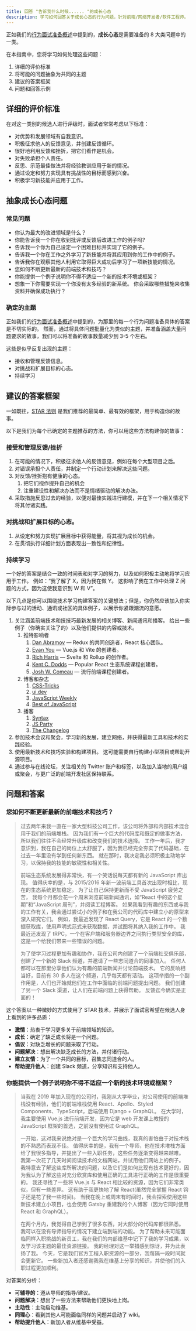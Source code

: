 ```yaml
---
title: 回答 "告诉我什么时候...... "的成长心态
description: 学习如何回答关于成长心态的行为问题，针对前端/网络开发者/软件工程师。 参考样本答案。
---
```


正如我们的[行为面试准备概述](/behavioral-interview-guidebook)中提到的，**成长心态**是需要准备的 8 大类问题中的一类。

在本指南中，您将学习如何处理这些问题：

1.  详细的评价标准
2.  将可能的问题抽象为共同的主题
3.  建议的答案框架
4.  问题和回答示例

## 详细的评价标准

在对这一类别的候选人进行评级时，面试者常常考虑以下标准：

- 对优势和发展领域有自我意识。
- 积极征求他人的反馈意见，并创建反馈循环。
- 很好地利用反馈和挫折，把它们看作是机会。
- 对失败承担个人责任。
- 反思、示范最佳做法并将经验教训应用于新的情况。
- 通过设定和努力实现具有挑战性的目标而感到兴奋。
- 积极学习新技能并应用于工作。

## 抽象成长心态问题

### 常见问题

- 你认为最大的改进领域是什么？
- 你能告诉我一个你在收到批评或反馈后改进工作的例子吗?
- 告诉我一个你为自己设定一个困难目标并实现了它的例子。
- 告诉我一个你在工作之外学习了新技能并将其应用到你的工作中的例子。
- 告诉我你在观察其他人利用它取得巨大成功后学习了一项新技能的情况。
- 您如何不断更新最新的前端技术和技巧？
- 你能提供一个例子说明你不得不适应一个新的技术环境或框架？
- 想象一下你需要实现一个你没有太多经验的新系统。 你会采取哪些措施来收集资料并确保成功执行？

### 确定的主题

正如我们的[行为面试准备概述](/behavioral-interview-guidebook)中提到的，为那里的每一个行为问题准备具体的答案是不切实际的。 然而，通过将具体问题批量化为类似的主题，并准备涵盖大量问题要求的故事，我们可以将准备的故事数量减少到 3-5 个左右。

这些是似乎反复出现的主题：

- 接收和管理反馈信息。
- 对挑战和扩展目标的心态。
- 持续学习

## 建议的答案框架

一如既往，[STAR 法则](https://www.indeed.com/career-advice/interviewing/how-to-use-the-star-interview-response-technique) 是我们推荐的最简单、最有效的框架，用于构造你的故事。

以下是我们为每个已确定的主题推荐的方法，你可以用这些方法构建你的故事：

### 接受和管理反馈/挫折

1.  在可能的情况下，积极征求他人的反馈意见，例如在每个大型项目之后。
2.  对错误承担个人责任，并制定一个行动计划来解决这些问题。
3.  对反馈/挫折抱有健康的心态。
    1.  把它们视作提升自己的机会
    2.  注重建设性和解决办法而不是情绪驱动的解决办法。
4.  采取措施反思过去的经验，以便对最佳实践进行建模，并在下一个相关情况下将其付诸实践。

### 对挑战和扩展目标的心态。

1.  从设定和努力实现扩展目标中获得能量，将其视为成长的机会。
2.  在贯彻执行详细计划方面表现出一致性和纪律性。

### 持续学习

一个好的答案是结合一致的时间表和对学习的努力，以及如何积极主动地将学习应用于工作。 例如：“我了解了 X，因为我在做 Y。 这影响了我在工作中处理 Z 问题的方式，因为这使我意识到 W 和 V”。

以下几点是你可以围绕技术学习构建答案的关键想法；但是，你仍然应该加入你实际参与过的活动、通讯或社区的具体例子，以展示你紧跟潮流的意愿。

1.  关注涵盖前端技术和技技巧最新发展的相关博客、新闻通讯和播客。 给出一些例子（你确实关注了的）以及他们提供的内容或技术。
    1.  推特影响者
        1.  [Dan Abramov](https://twitter.com/dan_abramov) — Redux 的共同创造者，React 核心团队。
        2.  [Evan You](https://twitter.com/youyuxi) — Vue.js 和 Vite 的创建者。
        3.  [Rich Harris](https://twitter.com/Rich_Harris) — Svelte 和 Rollup 的创作者。
        4.  [Kent C. Dodds](https://twitter.com/kentcdodds) — Popular React 生态系统课程创建者。
        5.  [Josh W. Comeau](https://twitter.com/JoshWComeau) — 流行前端课程创建者。
    2.  博客和杂志
        1.  [CSS-Tricks](https://css-tricks.com/)
        2.  [ui.dev](https://ui.dev/)
        3.  [JavaScript Weekly](https://javascriptweekly.com/)
        4.  [Best of JavaScript](https://bestofjs.org/)
    3.  播客
        1.  [Syntax](https://syntax.fm/)
        2.  [JS Party](https://changelog.com/jsparty)
        3.  [The Changelog](https://changelog.com/podcast)
2.  参加技术会议和聚会，学习新的发展，建立网络，并获得最新工具和技术的实践经验。
3.  使用最新技术和技巧实验和构建项目。 这可能需要自行构建小型项目或帮助开源项目。
4.  通过参与在线论坛，关注相关的 Twitter 账户和标签，以及加入当地的用户组或聚会，与更广泛的前端开发社区保持联系。

## 问题和答案

### 您如何不断更新最新的前端技术和技巧？

> 过去两年来我一直在一家大型科技公司工作，该公司将外部和内部技术混合用于我们的前端堆栈。 因为我们有一个巨大的代码库和既定的做事方法，所以我们往往不会经常升级库和改变我们的技术选择。 工作一年后，我才意识到，我在自己的岗位上太舒服了，因为我已经完全夯实了代码基础，在过去一年里没有学到任何新东西。 就在那时，我决定我必须积极主动地学习，以保持我的技能的敏锐性和相关性。
>
> 前端生态系统发展得非常快，有一个笑话说每天都有新的 JavaScript 库出现。 值得庆幸的是，与 2015/2016 年新一波前端工具首次出现时相比，现在的生态系统更加稳定。 为了让自己保持更新而不受 JavaScript 疲劳之苦， 我每个月都会花一个周末浏览前端新闻通讯，如“React 中的这个星期”和“JavaScript 周刊”，并阅读工程博客。 如果我看到有趣的东西或与我的工作有关，我会通过尝试小的例子和在我公司的代码库中建立小的原型来深入研究它们。 例如，我最近发现了 React Query，它是 React 的一个数据获取库，使用声明式范式来获取数据，并试图将其纳入我的工作中。 我最近还发现了 tRPC，一个在客户端和服务器边界之间执行类型安全的库，这是一个给我们带来一些错误的问题。
>
> 为了使学习过程更加有趣和协作，我在公司内创建了一个前端社交俱乐部，创建了一个新的 Slack 频道，并邀请了一些志同道合的同事加入。 任何人都可以在那里分享他们认为有趣的前端新闻并讨论前端技术。 它的反响相当好，目前有 30 多人在这个频道，几乎每天都有活动。 这项举措的一个副作用是，人们也开始就他们在工作中面临的前端问题提出问题。 我们创建了另一个 Slack 渠道，让人们在前端问题上获得帮助。 反馈迄今确实是正面的！

这个答案以一种微妙的方式使用了 STAR 技术，并展示了面试官希望在候选人身上看到的许多品质：

- **激情**：热衷于学习更多关于前端领域的知识。
- **成长**：确定了缺乏成长将是一个问题。
- **倡议**：对缺乏增长的问题采取了行动。
- **问题解决**：想出解决缺乏成长的方法，并付诸行动。
- **建立友情**：为了一个共同的目标，召集志同道合的人。
- **帮助提升他人**：创建 Slack 频道，分享知识和支持他人。

### 你能提供一个例子说明你不得不适应一个新的技术环境或框架？

> 当我在 2019 年加入现在的公司时，我刚从大学毕业，对公司使用的前端堆栈没有经验，他们的前端堆栈使用 React、Apollo、Styled Components、TypeScript，后端使用 Django + GraphQL。 在大学时，我主要使用 Vue.js 进行前端开发，因为它是 web 开发课上教授的 JavaScript 框架的首选，之前没有使用过 GraphQL。
>
> 一开始，这对我来说绝对是一个巨大的学习曲线，我真的害怕由于对技术栈的不熟悉而表现不佳。 值得庆幸的是，我有一个导师，他在技术堆栈方面给了我很多指导，并提出了一些入职任务，这些任务逐渐变得越来越难。 我第一次花了几天时间阅读技术的文档网站，并试用他们网站上的例子。 我特意去了解这些库所解决的问题，以及它们是如何比现有技术更好的，因为我认为了解这些对充分欣赏库和使用正确的工具进行正确的工作是很重要的。 我还寻找了一些将 Vue.js 与 React 相比较的资源，因为它们非常类似，但有一些差异。 这有助于我更快地了解 React(虽然完全掌握 React 钩子还是花了我一些时间)。 当我在晚上或周末有时间时，我会探索使用这些新技术建立小项目，也会使用 Gatsby 重建我的个人博客（因为它同时使用 React 和 GraphQL）。
>
> 在两个月内，我觉得自己学到了很多东西，对大部分的代码库都很熟悉。 我可以在没有导师指导的情况下建立端到端的功能。 为了帮助未来可能面临同样入职挑战的新员工，我在我们的内部维基中记下了我的学习成果，以及学习该主题的最佳资源链接。 我的经理对这一举措感到惊讶，并为此表扬了我。 今天，它是我们官方工程入职资源的一部分，我每隔一段时间就会更新它。 一些新加入者还感谢我我在维基上分享的知识，并使他们的入职过程更加顺利。

对答案的分析：

- **可辅导的**：遵从导师的指导/建议。
- **问题解决**：想出了一些方法来帮助他们更快地上岗。
- **主动性**：主动启动维基。
- **同理心**：看到其他人可能面临同样的问题并启动了 wiki。
- **帮助提升他人**：新加入者从维基中受益。

